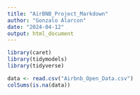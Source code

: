 ```yaml
---
title: "AirBNB_Project_Markdown"
author: "Gonzalo Alarcon"
date: "2024-04-12"
output: html_document
---
```


```r
library(caret)
library(tidymodels)
library(tidyverse)

data <- read.csv("Airbnb_Open_Data.csv")
colSums(is.na(data))
```


